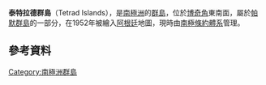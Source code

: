 '''泰特拉德群島'''（Tetrad Islands），是[[南極洲|南極洲]]的[[群島|群島]]，位於[[博奇角|博奇角]]東南面，屬於[[帕默群島|帕默群島]]的一部分，在1952年被繪入[[阿根廷|阿根廷]]地圖，現時由[[南極條約體系|南極條約體系]]管理。

{{coord|63|55|S|60|44|W|display=title}}

==參考資料==
{{usgs-gazetteer}}

{{Antarctica-geo-stub}}
[[Category:南極洲群島|Category:南極洲群島]]